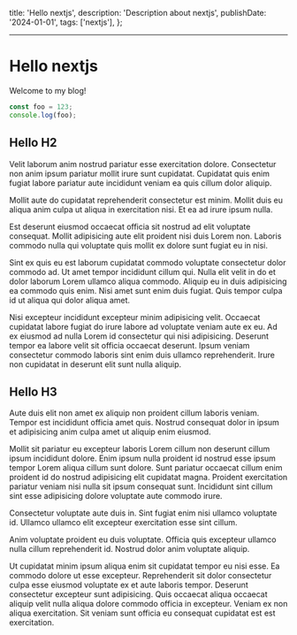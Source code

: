   title: 'Hello nextjs',
  description: 'Description about nextjs',
  publishDate: '2024-01-01',
  tags: ['nextjs'],
};

---

# Hello nextjs

Welcome to my blog!

```js
const foo = 123;
console.log(foo);
```

## Hello H2

Velit laborum anim nostrud pariatur esse exercitation dolore. Consectetur non anim ipsum pariatur mollit irure sunt cupidatat. Cupidatat quis enim fugiat labore pariatur aute incididunt veniam ea quis cillum dolor aliquip.

Mollit aute do cupidatat reprehenderit consectetur est minim. Mollit duis eu aliqua anim culpa ut aliqua in exercitation nisi. Et ea ad irure ipsum nulla.

Est deserunt eiusmod occaecat officia sit nostrud ad elit voluptate consequat. Mollit adipisicing aute elit proident nisi duis Lorem non. Laboris commodo nulla qui voluptate quis mollit ex dolore sunt fugiat eu in nisi.

Sint ex quis eu est laborum cupidatat commodo voluptate consectetur dolor commodo ad. Ut amet tempor incididunt cillum qui. Nulla elit velit in do et dolor laborum Lorem ullamco aliqua commodo. Aliquip eu in duis adipisicing ea commodo quis enim. Nisi amet sunt enim duis fugiat. Quis tempor culpa id ut aliqua qui dolor aliqua amet.

Nisi excepteur incididunt excepteur minim adipisicing velit. Occaecat cupidatat labore fugiat do irure labore ad voluptate veniam aute ex eu. Ad ex eiusmod ad nulla Lorem id consectetur qui nisi adipisicing. Deserunt tempor ea labore velit sit officia occaecat deserunt. Ipsum veniam consectetur commodo laboris sint enim duis ullamco reprehenderit. Irure non cupidatat in deserunt elit sunt nulla aliquip.

## Hello H3

Aute duis elit non amet ex aliquip non proident cillum laboris veniam. Tempor est incididunt officia amet quis. Nostrud consequat dolor in ipsum et adipisicing anim culpa amet ut aliquip enim eiusmod.

Mollit sit pariatur eu excepteur laboris Lorem cillum non deserunt cillum ipsum incididunt dolore. Enim ipsum nulla proident id nostrud esse ipsum tempor Lorem aliqua cillum sunt dolore. Sunt pariatur occaecat cillum enim proident id do nostrud adipisicing elit cupidatat magna. Proident exercitation pariatur veniam nisi nulla sit ipsum consequat sunt. Incididunt sint cillum sint esse adipisicing dolore voluptate aute commodo irure.

Consectetur voluptate aute duis in. Sint fugiat enim nisi ullamco voluptate id. Ullamco ullamco elit excepteur exercitation esse sint cillum.

Anim voluptate proident eu duis voluptate. Officia quis excepteur ullamco nulla cillum reprehenderit id. Nostrud dolor anim voluptate aliquip.

Ut cupidatat minim ipsum aliqua enim sit cupidatat tempor eu nisi esse. Ea commodo dolore ut esse excepteur. Reprehenderit sit dolor consectetur culpa esse eiusmod voluptate ex et aute laboris tempor. Deserunt consectetur excepteur sunt adipisicing. Quis occaecat aliqua occaecat aliquip velit nulla aliqua dolore commodo officia in excepteur. Veniam ex non aliqua exercitation. Sit veniam sunt officia eu consequat cupidatat est est exercitation.
